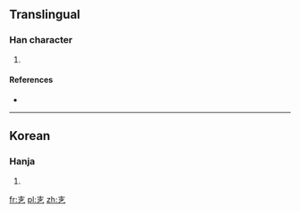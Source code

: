 ==Translingual==

===Han character===
{{Han char|rn=5|rad=乙|as=03|sn=4|four=|canj=土弓 (GN)}}

# {{defn|Han|sort=乙03}}

====References====
* {{Han ref|kx=0084.071|dkj=|dj=|hdz=|uh=340A|ud=13322|bh=|bd=}}

----

==Korean==

===Hanja===
{{ko-hanja|hangeul=살|rv=sal|mr=sal|y=sal}}

# {{defn|lang=ko|sort=乙03}}

[[fr:㐊]]
[[pl:㐊]]
[[zh:㐊]]